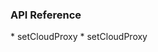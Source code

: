 <PlatformWrapper platform="android">

### API Reference

<ProductWrapper product="voice-calling" >
* <Link to="{{Global.API_REF_ANDROID_ROOT_VOICE_SDK}}/class_irtcengine.html#api_irtcengine_setcloudproxy">setCloudProxy</Link>
</ProductWrapper>
<ProductWrapper notAllowed="voice-calling" >
* <Link to="{{Global.API_REF_ANDROID_ROOT}}/class_irtcengine.html#api_irtcengine_setcloudproxy">setCloudProxy</Link>
</ProductWrapper>

</PlatformWrapper>
